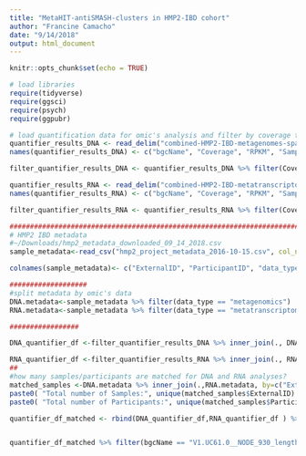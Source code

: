 ```yaml
---
title: "MetaHIT-antiSMASH-clusters in HMP2-IBD cohort"
author: "Francine Camacho"
date: "9/14/2018"
output: html_document
---
```


```r
knitr::opts_chunk$set(echo = TRUE)
```



```r
# load libraries 
require(tidyverse)
require(ggsci)
require(psych)
require(ggpubr)
```


```r
# load quantification data for omic's analysis and filter by coverage threshold (>=50)
quantifier_results_DNA <- read_delim("combined-HMP2-IBD-metagenomes-spanish-clusters-quantifier-results.txt", col_names = F, delim = "\t")
names(quantifier_results_DNA) <- c("bgcName", "Coverage", "RPKM", "Sample") # add column names

filter_quantifier_results_DNA <- quantifier_results_DNA %>% filter(Coverage >= 50)  # filter by coverage 

quantifier_results_RNA <- read_delim("combined-HMP2-IBD-metatranscriptomes-spanish-clusters-quantifier-results.txt", col_names = F, delim = "\t")
names(quantifier_results_RNA) <- c("bgcName", "Coverage", "RPKM", "Sample") # add column names

filter_quantifier_results_RNA <- quantifier_results_RNA %>% filter(Coverage >= 50)  # filter by coverage 

################################################################################
# HMP2 IBD metadata 
#~/Downloads/hmp2_metadata_downloaded_09_14_2018.csv
sample_metadata<-read_csv("hmp2_project_metadata_2016-10-15.csv", col_names = TRUE) %>% select(., `External ID`, `Participant ID`,`data_type`, `visit_num`, sex, hispa, race,specify_race, diagnosis )

colnames(sample_metadata)<- c("ExternalID", "ParticipantID", "data_type","visit_num","sex","hispa","race","specify_race", "GroupAttribute")

################### 
#split metadata by omic's data 
DNA.metadata<-sample_metadata %>% filter(data_type == "metagenomics")
RNA.metadata<-sample_metadata %>% filter(data_type == "metatranscriptomics")

#################

DNA_quantifier_df <-filter_quantifier_results_DNA %>% inner_join(., DNA.metadata, by =c("Sample" = "ExternalID"))

RNA_quantifier_df <-filter_quantifier_results_RNA %>% inner_join(., RNA.metadata, by =c("Sample" = "ExternalID"))
##
#how many samples/participants are matched for DNA and RNA analyses?
matched_samples <-DNA.metadata %>% inner_join(.,RNA.metadata, by=c("ExternalID", "ParticipantID","visit_num","sex","hispa","race","specify_race", "GroupAttribute" ))
paste0( "Total number of Samples:", unique(matched_samples$ExternalID) %>% length())
paste0( "Total number of Participants:", unique(matched_samples$ParticipantID) %>% length())
```

```r

quantifier_df_matched <- rbind(DNA_quantifier_df,RNA_quantifier_df ) %>% filter(Sample %in% matched_samples$ExternalID )


quantifier_df_matched %>% filter(bgcName == "V1.UC61.0__NODE_930_length_26002_cov_3.77986__26002__nrps__ANTISMASH__0_26002" | bgcName == "V1.CD18.3__NODE_78_length_114577_cov_12.9704__43190__nrps__ANTISMASH__49316_92506") %>% ggplot(., aes(bgcName, RPKM, color = GroupAttribute)) + geom_boxplot(outlier.colour = NA) + facet_grid(~data_type) +stat_summary(fun.y = mean, geom = "errorbar", aes(ymax = ..y.., ymin = ..y..), width = .75, linetype = "dashed")+scale_color_npg()+ theme_bw() + geom_jitter(width = 0.2) + theme(axis.text.x = element_text(angle = 90, hjust = 1))
```